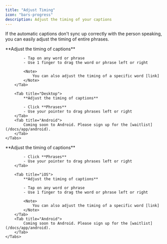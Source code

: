 ```yaml
---
title: "Adjust Timing"
icon: "bars-progress"
description: Adjust the timing of your captions
---
```


If the automatic captions don't sync up correctly with the person speaking, you can easily adjust the timing of entire phrases.

<div id="ios-tab">
    <Tabs>
        <Tab title="iOS">
            **Adjust the timing of captions**

            - Tap on any word or phrase
            - Use 1 finger to drag the word or phrase left or right

            <Note>
                You can also adjust the timing of a specific word [link]
            </Note>
        </Tab>

        <Tab title="Desktop">
            **Adjust the timing of captions**

            - Click **Phrases**
            - Use your pointer to drag phrases left or right
        </Tab>
        <Tab title="Android">
            Coming soon to Android. Please sign up for the [waitlist](/docs/app/android).
        </Tab>
    </Tabs>
</div>


<div id="desktop-tab">
    <Tabs>
        <Tab title="Desktop">
            **Adjust the timing of captions**

            - Click **Phrases**
            - Use your pointer to drag phrases left or right
        </Tab>

        <Tab title="iOS">
            **Adjust the timing of captions**

            - Tap on any word or phrase
            - Use 1 finger to drag the word or phrase left or right

            <Note>
                You can also adjust the timing of a specific word [link]
            </Note>
        </Tab>
        <Tab title="Android">
            Coming soon to Android. Please sign up for the [waitlist](/docs/app/android).
        </Tab>
    </Tabs>
</div>
